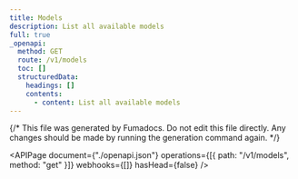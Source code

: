 ```yaml
---
title: Models
description: List all available models
full: true
_openapi:
  method: GET
  route: /v1/models
  toc: []
  structuredData:
    headings: []
    contents:
      - content: List all available models
---
```


{/* This file was generated by Fumadocs. Do not edit this file directly. Any changes should be made by running the generation command again. */}

<APIPage
	document={"./openapi.json"}
	operations={[{ path: "/v1/models", method: "get" }]}
	webhooks={[]}
	hasHead={false}
/>
